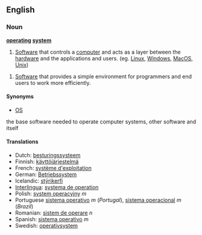 ==English==
===Noun===
'''[[operating]] [[system]]'''

# [[Software]] that controls a [[computer]] and acts as a layer between the [[hardware]] and the applications and users. (eg. [[Linux]], [[Windows]],  [[MacOS]], [[Unix]])

# [[Software]] that provides a simple environment for programmers and end users to work more efficiently.

====Synonyms====
*[[OS]]
the base software needed to operate computer systems, other software and itself

====Translations====
*Dutch: [[besturingssysteem]]
*Finnish: [[käyttöjärjestelmä]]
*French: [[système d'exploitation]]
*German: [[Betriebssystem]]
*Icelandic: [[stýrikerfi]]
*[[Interlingua]]: [[systema de operation]]
*Polish: [[system operacyjny]] ''m''
*Portuguese [[sistema operativo]] ''m'' (''Portugal''), [[sistema operacional]] ''m'' (''Brazil'')
*Romanian: [[sistem de operare]] ''n''
*Spanish: [[sistema operativo]] ''m''
*Swedish: [[operativsystem]]